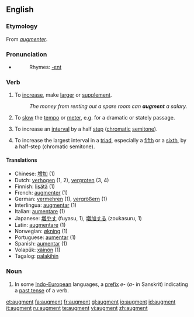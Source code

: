 {{wikipedia|dab=augment}}
==English==

===Etymology===
From {{OF.}} ''[[augmenter]]''.

===Pronunciation===
*{{audio|en-us-augment.ogg|Audio (US)}}
*:Rhymes: [[Rhymes:English:-ɛnt|-ɛnt]]

===Verb===
{{en-verb}}

# To [[increase]], make [[large]]r or [[supplement]].
#:''The money from renting out a spare room can '''augment''' a salary.''
# {{music}} To [[slow]] the [[tempo]] or [[meter]], e.g. for a dramatic or stately passage.
# {{music}} To increase an [[interval]] by a half [[step]] ([[chromatic]] [[semitone]]).
# {{music}} To increase the largest interval in a [[triad]], especially a [[fifth]] or a [[sixth]], by a half-step (chromatic semitone).

====Translations====
{{top}}
*Chinese: [[增加]] (1)
*Dutch: [[verhogen]] (1, 2), [[vergroten]] (3, 4)
*Finnish: [[lisätä]] (1)
*French: [[augmenter]] (1)
*German: [[vermehren]] (1), [[vergrößern]] (1)
*Interlingua: [[augmentar]] (1) 
*Italian: [[aumentare]] (1)
*Japanese: [[増やす]] (fuyasu, 1), [[増加する]] (zoukasuru, 1)
*Latin: [[augmentare]] (1)
*Norwegian: [[økning]] (1)
*Portuguese: [[aumentar]] (1)
*Spanish: [[aumentar]] (1)
*Volapük: [[xäinön]] (1)
*Tagalog: [[palakihin]]
{{bottom}}

===Noun===
{{en-noun}}
#{{grammar}} In some [[Indo-European]] languages, a [[prefix]] ''e-'' (''a-'' in Sanskrit) indicating a [[past tense]] of a verb.

[[et:augment]]
[[fa:augment]]
[[fr:augment]]
[[gl:augment]]
[[io:augment]]
[[id:augment]]
[[it:augment]]
[[ru:augment]]
[[te:augment]]
[[vi:augment]]
[[zh:augment]]